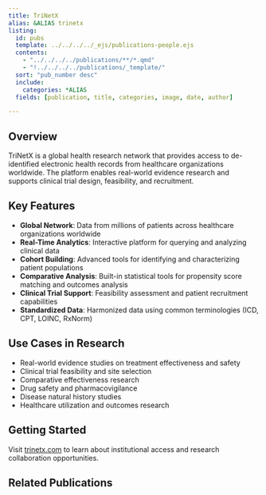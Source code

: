 ```yaml
---
title: TriNetX
alias: &ALIAS trinetx
listing:
  id: pubs
  template: ../../../../_ejs/publications-people.ejs 
  contents: 
    - "../../../../publications/**/*.qmd"
    - "!../../../../publications/_template/"
  sort: "pub_number desc"
  include:
    categories: *ALIAS
  fields: [publication, title, categories, image, date, author]

---
```


## Overview

TriNetX is a global health research network that provides access to de-identified electronic health records from healthcare organizations worldwide. The platform enables real-world evidence research and supports clinical trial design, feasibility, and recruitment.

## Key Features

- **Global Network**: Data from millions of patients across healthcare organizations worldwide
- **Real-Time Analytics**: Interactive platform for querying and analyzing clinical data
- **Cohort Building**: Advanced tools for identifying and characterizing patient populations
- **Comparative Analysis**: Built-in statistical tools for propensity score matching and outcomes analysis
- **Clinical Trial Support**: Feasibility assessment and patient recruitment capabilities
- **Standardized Data**: Harmonized data using common terminologies (ICD, CPT, LOINC, RxNorm)

## Use Cases in Research

- Real-world evidence studies on treatment effectiveness and safety
- Clinical trial feasibility and site selection
- Comparative effectiveness research
- Drug safety and pharmacovigilance
- Disease natural history studies
- Healthcare utilization and outcomes research

## Getting Started

Visit [trinetx.com](https://trinetx.com/) to learn about institutional access and research collaboration opportunities.

## Related Publications

:::{#pubs}
:::
